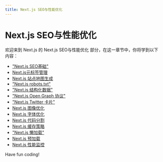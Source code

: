 ```yaml
---
title: Next.js SEO与性能优化
---
```


# Next.js SEO与性能优化

欢迎来到 Next.js 的 Next.js SEO与性能优化 部分，在这一章节中，你将学到以下内容：

- ["Next.js SEO基础"](./0-nextjs-seo-foundation.mdx)
- [Next.js元标签管理](./1-nextjs-meta-tag-management.mdx)
- [Next.js 站点地图生成](./2-nextjs-sitemap-generation.mdx)
- ["Next.js robots.txt"](./3-nextjs-robotstxt.mdx)
- ["Next.js 结构化数据"](./4-nextjs-structured-data.mdx)
- ["Next.js Open Graph 协议"](./5-nextjs-open-graph-protocol.mdx)
- ["Next.js Twitter 卡片"](./6-nextjs-twitter-card.mdx)
- [Next.js 图像优化](./7-nextjs-image-optimization.mdx)
- [Next.js 字体优化](./8-nextjs-font-optimization.mdx)
- [Next.js 代码分割](./9-nextjs-code-segmentation.mdx)
- [Next.js 缓存策略](./10-nextjs-cache-policy.mdx)
- ["Next.js 懒加载"](./11-nextjs-lazy-loading.mdx)
- [Next.js 预加载](./12-nextjs-preload.mdx)
- [Next.js 性能监控](./13-nextjs-performance-monitoring.mdx)

Have fun coding!